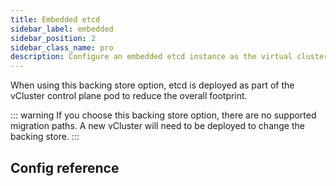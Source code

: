 ```yaml
---
title: Embedded etcd
sidebar_label: embedded
sidebar_position: 2
sidebar_class_name: pro
description: Configure an embedded etcd instance as the virtual cluster's backing store.
---
```



<ProAdmonition/>

When using this backing store option, etcd is deployed as part of the vCluster control plane pod to reduce the overall footprint.

::: warning
If you choose this backing store option, there are no supported migration paths. A new vCluster will need to be deployed to change the backing store. 
:::

## Config reference

<ConfigReference/>
